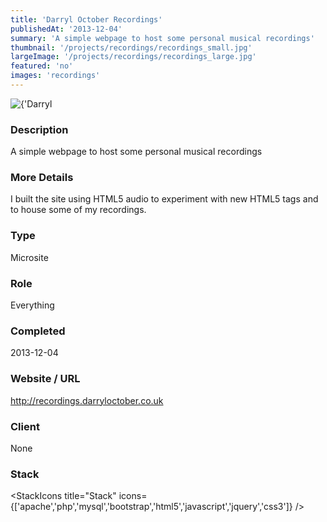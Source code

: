 ```yaml
---
title: 'Darryl October Recordings'
publishedAt: '2013-12-04'
summary: 'A simple webpage to host some personal musical recordings'
thumbnail: '/projects/recordings/recordings_small.jpg'
largeImage: '/projects/recordings/recordings_large.jpg'
featured: 'no'
images: 'recordings'
---
```


<div className="relative w-full h-[400px] sm:h-[600px] md:h-[760px] lg:h-[920px]">
  <Image
    alt={'Darryl October Recordings'}
    src={'/projects/recordings/recordings.jpg'}
    sizes="(max-width: 640px) 100%, 100%"
    fill={true}
    priority
    style={{
      objectFit: 'contain'
    }}
  />
</div>

### Description

A simple webpage to host some personal musical recordings

### More Details

I built the site using HTML5 audio to experiment with new HTML5 tags and to house some of my recordings.

### Type

Microsite

### Role

Everything

### Completed
2013-12-04

### Website / URL
http://recordings.darryloctober.co.uk

### Client
None

### Stack

<StackIcons
  title="Stack"
  icons={['apache','php','mysql','bootstrap','html5','javascript','jquery','css3']}
  />
